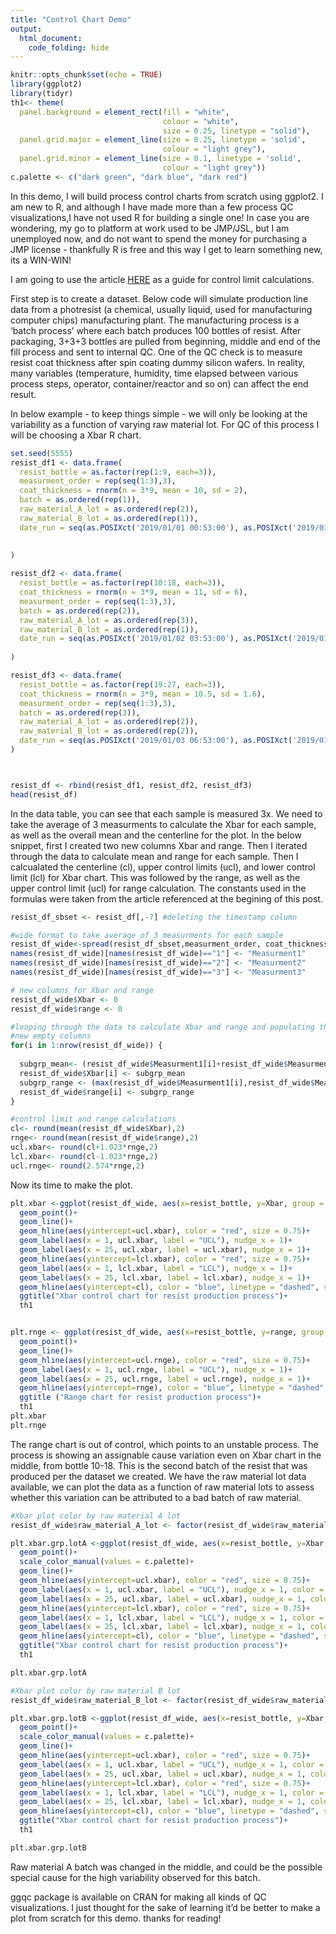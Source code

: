 ```yaml
---
title: "Control Chart Demo"
output:
  html_document:
    code_folding: hide
---
```


```r
knitr::opts_chunk$set(echo = TRUE)
library(ggplot2)
library(tidyr)
th1<- theme(
  panel.background = element_rect(fill = "white",
                                  colour = "white",
                                  size = 0.25, linetype = "solid"),
  panel.grid.major = element_line(size = 0.25, linetype = 'solid',
                                  colour = "light grey"), 
  panel.grid.minor = element_line(size = 0.1, linetype = 'solid',
                                  colour = "light grey"))
c.palette <- c("dark green", "dark blue", "dark red")
```

In this demo, I will build process control charts from scratch using ggplot2. I am new to R, and although I have made more than a few process QC visualizations,I have not used R for building a single one! In case you are wondering, my go to platform at work used to be JMP/JSL, but I am unemployed now, and do not want to spend the money for purchasing a JMP license - thankfully R is free and this way I get to learn something new, its a WIN-WIN!

I am going to use the article [HERE](https://sixsigmastudyguide.com/x-bar-r-control-charts/) as a guide for control limit calculations.

First step is to create a dataset. Below code will simulate production line data from a photresist (a chemical, usually liquid, used for manufacturing computer chips) manufacturing plant. The manufacturing process is a 'batch process' where each batch produces 100 bottles of resist. After packaging, 3+3+3 bottles are pulled from beginning, middle and end of the fill process and sent to internal QC. One of the QC check is to measure resist coat thickness after spin coating dummy silicon wafers. In reality, many variables (temperature, humidity, time elapsed between various process steps, operator, container/reactor and so on) can affect the end result.  

In below example - to keep things simple -  we will only be looking at the variability as a function of varying raw material lot. For QC of this process I will be choosing a Xbar R chart. 
```r

set.seed(5555)
resist_df1 <- data.frame(
  resist_bottle = as.factor(rep(1:9, each=3)),
  measurment_order = rep(seq(1:3),3),
  coat_thickness = rnorm(n = 3*9, mean = 10, sd = 2),
  batch = as.ordered(rep(1)),
  raw_material_A_lot = as.ordered(rep(2)),
  raw_material_B_lot = as.ordered(rep(1)),
  date_run = seq(as.POSIXct('2019/01/01 00:53:00'), as.POSIXct('2019/01/02 02:53:00'), by="hour")
 
  
) 

resist_df2 <- data.frame(
  resist_bottle = as.factor(rep(10:18, each=3)),
  coat_thickness = rnorm(n = 3*9, mean = 11, sd = 6),
  measurment_order = rep(seq(1:3),3),
  batch = as.ordered(rep(2)),
  raw_material_A_lot = as.ordered(rep(3)),
  raw_material_B_lot = as.ordered(rep(1)),
  date_run = seq(as.POSIXct('2019/01/02 03:53:00'), as.POSIXct('2019/01/03 05:53:00'), by="hour")
  
) 

resist_df3 <- data.frame(
  resist_bottle = as.factor(rep(19:27, each=3)),
  coat_thickness = rnorm(n = 3*9, mean = 10.5, sd = 1.6),
  measurment_order = rep(seq(1:3),3),
  batch = as.ordered(rep(3)),
  raw_material_A_lot = as.ordered(rep(2)),
  raw_material_B_lot = as.ordered(rep(2)),
  date_run = seq(as.POSIXct('2019/01/03 06:53:00'), as.POSIXct('2019/01/04 08:53:00'), by="hour")
) 



resist_df <- rbind(resist_df1, resist_df2, resist_df3)
head(resist_df)
```

In the data table, you can see that each sample is measured 3x. We need to take the average of 3 measurments to calculate the Xbar for each sample, as well as the overall mean and the centerline for the plot.
In the below snippet, first I created two new columns Xbar and range. Then I iterated through the data to calculate mean and range for each sample. Then I calcualated the centerline (cl), upper control limits (ucl), and lower control limit (lcl) for Xbar chart. This was followed by the range, as well as the upper control limit (ucl) for range calculation. The constants used in the formulas were taken from the article referenced at the begining of this post.
```r
resist_df_sbset <- resist_df[,-7] #deleting the timestamp column

#wide format to take average of 3 measurments for each sample
resist_df_wide<-spread(resist_df_sbset,measurment_order, coat_thickness )
names(resist_df_wide)[names(resist_df_wide)=="1"] <- "Measurment1"
names(resist_df_wide)[names(resist_df_wide)=="2"] <- "Measurment2"
names(resist_df_wide)[names(resist_df_wide)=="3"] <- "Measurment3"

# new columns for Xbar and range
resist_df_wide$Xbar <- 0
resist_df_wide$range <- 0

#looping through the data to calculate Xbar and range and populating the 
#new empty columns
for(i in 1:nrow(resist_df_wide)) {
  
  subgrp_mean<- (resist_df_wide$Measurment1[i]+resist_df_wide$Measurment2[i]+resist_df_wide$Measurment3[i])/3
  resist_df_wide$Xbar[i] <- subgrp_mean
  subgrp_range <- (max(resist_df_wide$Measurment1[i],resist_df_wide$Measurment2[i],resist_df_wide$Measurment3[i]))-(min(resist_df_wide$Measurment1[i],resist_df_wide$Measurment2[i],resist_df_wide$Measurment3[i]))
  resist_df_wide$range[i] <- subgrp_range
}

#control limit and range calculations
cl<- round(mean(resist_df_wide$Xbar),2)
rnge<- round(mean(resist_df_wide$range),2)
ucl.xbar<- round(cl+1.023*rnge,2)
lcl.xbar<- round(cl-1.023*rnge,2)
ucl.rnge<- round(2.574*rnge,2)

```
Now its time to make the plot. 
```r
plt.xbar <-ggplot(resist_df_wide, aes(x=resist_bottle, y=Xbar, group = 1))+
  geom_point()+
  geom_line()+
  geom_hline(aes(yintercept=ucl.xbar), color = "red", size = 0.75)+
  geom_label(aes(x = 1, ucl.xbar, label = "UCL"), nudge_x = 1)+
  geom_label(aes(x = 25, ucl.xbar, label = ucl.xbar), nudge_x = 1)+
  geom_hline(aes(yintercept=lcl.xbar), color = "red", size = 0.75)+
  geom_label(aes(x = 1, lcl.xbar, label = "LCL"), nudge_x = 1)+
  geom_label(aes(x = 25, lcl.xbar, label = lcl.xbar), nudge_x = 1)+
  geom_hline(aes(yintercept=cl), color = "blue", linetype = "dashed", size = 0.5)+
  ggtitle("Xbar control chart for resist production process")+
  th1


plt.rnge <- ggplot(resist_df_wide, aes(x=resist_bottle, y=range, group = 1))+
  geom_point()+
  geom_line()+
  geom_hline(aes(yintercept=ucl.rnge), color = "red", size = 0.75)+
  geom_label(aes(x = 1, ucl.rnge, label = "UCL"), nudge_x = 1)+
  geom_label(aes(x = 25, ucl.rnge, label = ucl.rnge), nudge_x = 1)+
  geom_hline(aes(yintercept=rnge), color = "blue", linetype = "dashed", size = 0.5)+
  ggtitle ("Range chart for resist production process")+
  th1
plt.xbar
plt.rnge
```
The range chart is out of control, which points to an unstable process. The process is showing an assignable cause variation even on Xbar chart in the middle, from bottle 10-18. This is the second batch of the resist that was produced per the dataset we created. We have the raw material lot data available, we can plot the data as a function of raw material lots to assess whether this variation can be attributed to a bad batch of raw material. 

```r
#Xbar plot color by raw material A lot
resist_df_wide$raw_material_A_lot <- factor(resist_df_wide$raw_material_A_lot, levels = c('2','3'))

plt.xbar.grp.lotA <-ggplot(resist_df_wide, aes(x=resist_bottle, y=Xbar, group = 1, color = raw_material_A_lot))+
  geom_point()+
  scale_color_manual(values = c.palette)+
  geom_line()+
  geom_hline(aes(yintercept=ucl.xbar), color = "red", size = 0.75)+
  geom_label(aes(x = 1, ucl.xbar, label = "UCL"), nudge_x = 1, color = "black")+
  geom_label(aes(x = 25, ucl.xbar, label = ucl.xbar), nudge_x = 1, color = "black")+
  geom_hline(aes(yintercept=lcl.xbar), color = "red", size = 0.75)+
  geom_label(aes(x = 1, lcl.xbar, label = "LCL"), nudge_x = 1, color = "black")+
  geom_label(aes(x = 25, lcl.xbar, label = lcl.xbar), nudge_x = 1, color = "black")+
  geom_hline(aes(yintercept=cl), color = "blue", linetype = "dashed", size = 0.5)+
  ggtitle("Xbar control chart for resist production process")+
  th1

plt.xbar.grp.lotA

#Xbar plot color by raw material B lot
resist_df_wide$raw_material_B_lot <- factor(resist_df_wide$raw_material_B_lot, levels = c('1','2'))

plt.xbar.grp.lotB <-ggplot(resist_df_wide, aes(x=resist_bottle, y=Xbar, group = 1, color = raw_material_B_lot))+
  geom_point()+
  scale_color_manual(values = c.palette)+
  geom_line()+
  geom_hline(aes(yintercept=ucl.xbar), color = "red", size = 0.75)+
  geom_label(aes(x = 1, ucl.xbar, label = "UCL"), nudge_x = 1, color = "black")+
  geom_label(aes(x = 25, ucl.xbar, label = ucl.xbar), nudge_x = 1, color = "black")+
  geom_hline(aes(yintercept=lcl.xbar), color = "red", size = 0.75)+
  geom_label(aes(x = 1, lcl.xbar, label = "LCL"), nudge_x = 1, color = "black")+
  geom_label(aes(x = 25, lcl.xbar, label = lcl.xbar), nudge_x = 1, color = "black")+
  geom_hline(aes(yintercept=cl), color = "blue", linetype = "dashed", size = 0.5)+
  ggtitle("Xbar control chart for resist production process")+
  th1

plt.xbar.grp.lotB

```
Raw material A batch was changed in the middle, and could be the possible special cause for the high variability observed for this batch. 

ggqc package is available on CRAN for making all kinds of QC visualizations. I just thought for the sake of learning it'd be better to make a plot from scratch for this demo. thanks for reading!
